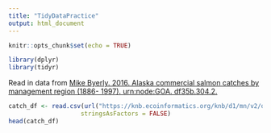 ```yaml
---
title: "TidyDataPractice"
output: html_document
---
```


```r
knitr::opts_chunk$set(echo = TRUE)
```
```r
library(dplyr)
library(tidyr)
```
Read in data from [Mike Byerly. 2016. Alaska commercial salmon catches by management region (1886- 1997). urn:node:GOA. df35b.304.2.](https://knb.ecoinformatics.org/#view/df35b.304.2)

```r
catch_df <- read.csv(url("https://knb.ecoinformatics.org/knb/d1/mn/v2/object/df35b.302.1", method = "libcurl"),
                    stringsAsFactors = FALSE)
head(catch_df)
```

